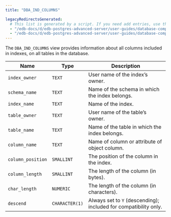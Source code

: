 ```yaml
---
title: "DBA_IND_COLUMNS"

legacyRedirectsGenerated:
  # This list is generated by a script. If you need add entries, use the `legacyRedirects` key.
  - "/edb-docs/d/edb-postgres-advanced-server/user-guides/database-compatibility-for-oracle-developers-catalog-views-guide/13/dba_ind_columns.html"
  - "/edb-docs/d/edb-postgres-advanced-server/user-guides/database-compatibility-for-oracle-developers-catalog-views-guide/latest/dba_ind_columns.html"
---
```


<div id="dba_ind_columns" class="registered_link"></div>

The `DBA_IND_COLUMNS` view provides information about all columns included in indexes, on all tables in the database.

| Name              | Type           | Description                                                      |
| ----------------- | -------------- | ---------------------------------------------------------------- |
| `index_owner`     | `TEXT`         | User name of the index’s owner.                                  |
| `schema_name`     | `TEXT`         | Name of the schema in which the index belongs.                   |
| `index_name`      | `TEXT`         | Name of the index.                                               |
| `table_owner`     | `TEXT`         | User name of the table’s owner.                                  |
| `table_name`      | `TEXT`         | Name of the table in which the index belongs.                    |
| `column_name`     | `TEXT`         | Name of column or attribute of object column.                    |
| `column_position` | `SMALLINT`     | The position of the column in the index.                         |
| `column_length`   | `SMALLINT`     | The length of the column (in bytes).                             |
| `char_length`     | `NUMERIC`      | The length of the column (in characters).                        |
| `descend`         | `CHARACTER(1)` | Always set to `Y` (descending); included for compatibility only. |

